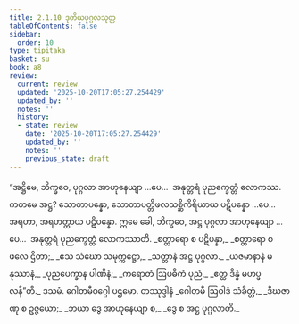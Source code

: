 ```yaml
---
title: 2.1.10 ဒုတိယပုဂ္ဂလသုတ္တ
tableOfContents: false
sidebar:
  order: 10
type: tipitaka
basket: su
book: a8
review:
  current: review
  updated: '2025-10-20T17:05:27.254429'
  updated_by: ''
  notes: ''
  history:
  - state: review
    date: '2025-10-20T17:05:27.254429'
    updated_by: ''
    notes: ''
    previous_state: draft
---
```



<DynamicBreadcrumb />


<ReviewStatus review={frontmatter.review} showDetails={true} />

<HypothesisAnnotation frontmatter={frontmatter} />

<Division number="60" book="a8" e="ch" v="17" p="116">

<Paragraph number="614" book="a8">
“အဋ္ဌိမေ, ဘိက္ခဝေ, ပုဂ္ဂလာ အာဟုနေယျာ …ပေ…  အနုတ္တရံ ပုညက္ခေတ္တံ လောကဿ. ကတမေ အဋ္ဌ? သောတာပန္နော, သောတာပတ္တိဖလသစ္ဆိကိရိယာယ ပဋိပန္နော …ပေ…  အရဟာ, အရဟတ္တာယ ပဋိပန္နော. ဣမေ ခေါ, ဘိက္ခဝေ, အဋ္ဌ ပုဂ္ဂလာ အာဟုနေယျာ …ပေ…  အနုတ္တရံ ပုညက္ခေတ္တံ လောကဿာတိ.
</Paragraph>

<Paragraph number="615" type="verses" book="a8">
_စတ္တာရော စ ပဋိပန္နာ,_  
_စတ္တာရော စ ဖလေ ဌိတာ;_  
_ဧသ သံဃော သမုက္ကဋ္ဌော,_  
_သတ္တာနံ အဋ္ဌ ပုဂ္ဂလာ._  

</Paragraph>

<Paragraph number="616" type="verses" book="a8">
_ယဇမာနာနံ မနုဿာနံ,_  
_ပုညပေက္ခာန ပါဏိနံ;_  
_ကရောတံ ဩပဓိကံ ပုညံ,_  
_ဧတ္ထ ဒိန္နံ မဟပ္ဖလန်”တိ._  


</Paragraph>
</Division>

<Paragraph number="617" type="center" book="a8">
ဒသမံ.



</Paragraph>

<Paragraph number="618" type="center" book="a8">
ဂေါတမီဝဂ္ဂေါ ပဌမော.



</Paragraph>

<Paragraph number="619" type="center" book="a8">
တဿုဒ္ဒါနံ


</Paragraph>

<Paragraph number="620" type="verses" book="a8">
_ဂေါတမီ ဩဝါဒံ သံခိတ္တံ,_  
_ဒီဃဇာဏု စ ဥဇ္ဇယော;_  
_ဘယာ ဒွေ အာဟုနေယျာ စ,_  
_ဒွေ စ အဋ္ဌ ပုဂ္ဂလာတိ._
</Paragraph>